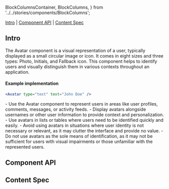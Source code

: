   BlockColumnsContainer,
  BlockColumns,
} from '../../stories/components/BlockColumns';

<Meta of={AvatarStories} />

<Title>Avatar</Title>

[Intro](#Intro) | [Component API](#ComponentAPI) | [Content Spec](#ContentSpec)

## Intro <a id="Intro" />

The Avatar component is a visual representation of a user, typically displayed as a small circular image or
icon. It comes in eight sizes and three types: Photo, Initials, and Fallback icon. This component helps to
identify users and visually distinguish them in various contexts throughout an application.

<Canvas of={AvatarStories.Default} sourceState="none" />

#### Example implementation

```jsx
<Avatar type="text" text="John Doe" />
```

<BlockColumnsContainer>
  <BlockColumns label="When to Use">
    - Use the Avatar component to represent users in areas like user profiles,
    comments, messages, or activity feeds.
    - Display avatars alongside usernames or other user information to provide context and personalization.
    - Use avatars in lists or tables where users need to be identified quickly and easily.
  </BlockColumns>
  <BlockColumns isNegative label="When Not to Use">
    - Avoid using avatars in situations where user identity is not necessary or
    relevant, as it may clutter the interface and provide no value.
    - Do not use avatars as the sole means of identification, as it may not be sufficient for
    users with visual impairments or those unfamiliar with the represented users.
  </BlockColumns>
</BlockColumnsContainer>

## Component API <a id="ComponentAPI" />

<ArgsTable />

## Content Spec <a id="ContentSpec" />

<Figma
  showLink
  height="100%"
  url="https://www.figma.com/file/9FDwjR8lYvincseDkKypC4/Component-Documentations?type=design&node-id=131-10149&mode=dev"
/>
